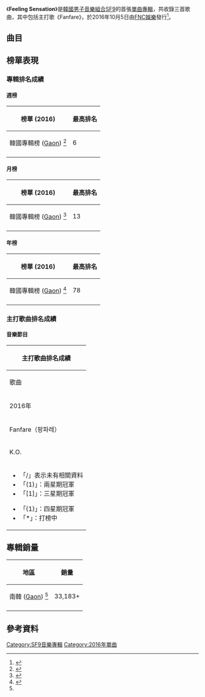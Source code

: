 {{Infobox single 
| Name        = Feeling Sensation
| Artist      = [[SF9|SF9]]
| Cover       = 
| Caption     = 
| Released    = {{Start date|2016|10|05}}
| Recorded    = 
| Genre       = [[韓國流行音樂|韓國流行音樂]]
| Length      = {{duration|m= 09|s= 59}}
| Label       = [[FNC娛樂|FNC娛樂]]
| Producer    = 
| Last single  = 
| This single  = '''Feeling Sensation'''<br />（2016年）
| Next single  = [[So_Beautiful|So Beautiful]]<br />（2016年）
|Misc          = 
{{External music video|Type=Single|{{YouTube|WPJ73QUG0MY|팡파레(Fanfare) MUSIC VIDEO}}
}}
}}

《'''Feeling Sensation'''》是[[韓國|韓國]][[男子音樂組合|男子音樂組合]][[SF9|SF9]]的首張[[單曲專輯|單曲專輯]]，共收錄三首歌曲，其中包括主打歌《Fanfare》，於2016年10月5日由[[FNC娛樂|FNC娛樂]]發行<ref>{{cite web|url= https://music.apple.com/hk/album/feeling-sensation-single/1497236784|title= SF9 - 《Feeling Sensation》|work= [[Apple_music|Apple music]]}}</ref>。

== 曲目 ==
{{Track listing
| headline        = 曲目 <ref>{{cite web|url=http://music.naver.com/album/index.nhn?albumId=748431|title=SF9 - 出道單曲專輯 - 《Feeling Sensation》|accessdate=2020-09-18|archive-date=2020-11-16|archive-url=https://web.archive.org/web/20201116082737/http://music.naver.com/album/index.nhn?albumId=748431|dead-url=no}}</ref>
| collapsed       = no 
| extra_column    = 編曲
| total_length    = 9:59

| title1          = Fanfare
| note1           = 팡파레
| lyrics1         = {{hlist|Han Seong-ho|Kim Chang-rak|Lee Ji-eun}}
| music1          = {{hlist|Albin Nordqvist|Louise Frick Sveen|Kim Chang-rak}}
| extra1          = {{hlist|Albin Nordqvist|Louise Frick Sveen }}
| length1         = 3:14

| title2          = K.O.
| note2           = 
| lyrics2         = {{hlist|Bae Jin-young|Innovator}}
| music2          = {{hlist|Thomas Sardorf|Ilanguaq Ilang Lumholt|Bruce Fielder }}
| extra2          = {{hlist|Thomas Sardorf|Ilanguaq Ilang Lumholt|Bruce Fielder }}
| length2         = 3:36

| title3          = Together
| note3           = 
| lyrics3         = {{hlist|Lee Dong-eun|The Sunday|Kim Se-moon|Innovator}}
| music3          = {{hlist|Justin Reinstein}}
| extra3          = {{hlist|Justin Reinstein}}
| length3         = 3:09
}}

== 榜單表現 ==
{{col-begin}}
{{col-2}}
=== 專輯排名成績 ===
==== 週榜 ====
{| class="wikitable plainrowheaders sortable" style="text-align:center;" border="1"
! scope="col"|榜單 (2016)
! scope="col"|最高排名
|-
! scope="row"|韓國專輯榜 ([[Gaon音樂榜|Gaon]]) <ref>{{cite web|url= http://gaonchart.co.kr/main/section/chart/album.gaon?nationGbn=T&serviceGbn=&targetTime=43&hitYear=2016&termGbn=week|title= 韓國專輯榜 (2016.10.16 - 2016.10.22)|work= [[Gaon音樂榜|Gaon]]|accessdate= 2020-09-18|archive-date= 2016-10-28|archive-url= https://web.archive.org/web/20161028152913/http://www.gaonchart.co.kr/main/section/chart/album.gaon?nationGbn=T&serviceGbn=&targetTime=43&hitYear=2016&termGbn=week|dead-url= no}}</ref>
| 6
|-
|}

==== 月榜 ====
{| class="wikitable plainrowheaders sortable" style="text-align:center;" border="1"
! scope="col"|榜單 (2016)
! scope="col"|最高排名
|-
! scope="row"|韓國專輯榜 ([[Gaon音樂榜|Gaon]]) <ref>{{cite web|url= http://gaonchart.co.kr/main/section/chart/album.gaon?nationGbn=T&serviceGbn=&targetTime=10&hitYear=2016&termGbn=month|title= 韓國專輯月榜 (2016年10月)|work= [[Gaon音樂榜|Gaon]]|accessdate= 2020-09-18|archive-date= 2016-12-20|archive-url= https://web.archive.org/web/20161220071533/http://gaonchart.co.kr/main/section/chart/album.gaon?nationGbn=T&serviceGbn=&targetTime=10&hitYear=2016&termGbn=month|dead-url= no}}</ref>
| 13
|- 
|}

==== 年榜 ====
{| class="wikitable plainrowheaders sortable" style="text-align:center;" border="1"
! scope="col"|榜單 (2016)
! scope="col"|最高排名
|-
! scope="row"|韓國專輯榜 ([[Gaon音樂榜|Gaon]]) <ref name="sales">{{cite web|url= http://gaonchart.co.kr/main/section/chart/album.gaon?nationGbn=T&serviceGbn=&targetTime=2016&hitYear=2016&termGbn=year|title= 韓國專輯年榜 (2016年)|work= [[Gaon音樂榜|Gaon]]|accessdate= 2020-09-18|archive-date= 2017-08-01|archive-url= https://web.archive.org/web/20170801083330/http://gaonchart.co.kr/main/section/chart/album.gaon?nationGbn=T&serviceGbn=&targetTime=2016&hitYear=2016&termGbn=year|dead-url= no}}</ref>
| 78
|- 
|}

{{col-2}}
=== 主打歌曲排名成績 ===
==== 音樂節目 ====
{| class="wikitable"  style="font-size:small"
! colspan="9" |主打歌曲排名成績
|- align="center"
!歌曲
|[[Mnet媒體|Mnet]]<br /><small>《[[M!_Countdown|M! Countdown]]》</small>
|[[KBS第2频道|KBS2]]<br /><small>《[[音乐银行|Music Bank]]》</small>	
|[[文化廣播_(韓國)|MBC]]<br /><small>《[[Show!_音樂中心|Show! 音樂中心]]》</small>
|[[SBS_(韓國)|SBS]]<br /><small>《[[SBS人氣歌謠|人氣歌謠]]》</small>
|{{link-ko|MBC Music|MBC 뮤직}}<br /><small>《[[Show_Champion|Show Champion]]》</small>
|[[SBS_MTV|SBS MTV]]<br /><small>《[[THE_SHOW_(SBS_MTV節目)|THE SHOW]]》</small>
|備註
|- align="center"
! colspan="9" | 2016年
|- align="center"
|  Fanfare（팡파레） || 8 || 10 || align="right" style="background:#808080"| || / || / || 7 || 
|- align="center"
| K.O. || / || 42 || align="right" style="background:#808080"| || / || / || 4 || 
|- align="center"
|colspan="9"|
{{col-begin}}
{{col-2}}
*「/」表示未有相關資料
*「(1)」：兩星期冠軍
*「[1]」：三星期冠軍
{{col-break}}
*「{1}」：四星期冠軍
*「*」：打榜中
{{col-end}}
|}

{{col-end}}

== 專輯銷量 ==
{| class="wikitable plainrowheaders" style="text-align:center;" border="1"
! 地區
! 銷量
|-
! scope=row|南韓 ([[Gaon音樂榜|Gaon]]) <ref name="sales"/>
| 33,183+
|-
|}
== 參考資料 ==
{{reflist|30em}}

{{SF9}}
[[Category:SF9音樂專輯|Category:SF9音樂專輯]]
[[Category:2016年單曲|Category:2016年單曲]]